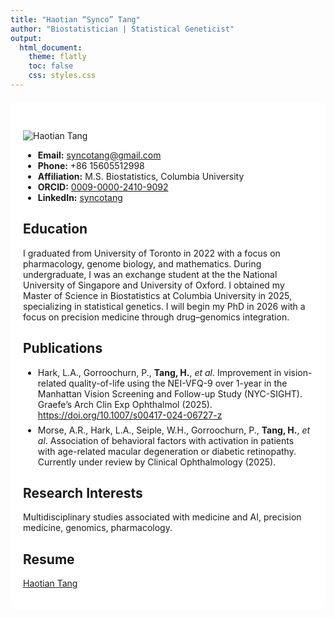 ```yaml
---
title: "Haotian “Synco” Tang"
author: "Biostatistician | Statistical Geneticist"
output:
  html_document:
    theme: flatly
    toc: false
    css: styles.css  
---
```

```{=html}
<div class="container" style="
     margin-left: 0;
     margin-top: 20px;
     margin-bottom: 40px;
     background-color: rgba(255,255,255,0.9);
     padding: 20px;
     border-radius: 8px;
   ">
  <div class="row">
    <!-- PHOTO & CONTACTS -->
    <div class="col-md-3 text-left" style="margin-top:25px;">
      <img src="profile.jpg"
           alt="Haotian Tang"
           class="img-fluid rounded-circle mb-3">
      <ul class="list-unstyled">
        <li><strong>Email:</strong>
            <a href="mailto:syncotang@gmail.com">
              syncotang@gmail.com
            </a>
        </li>
        <li><strong>Phone:</strong> +86 15605512998</li>
        <li><strong>Affiliation:</strong>
            M.S. Biostatistics, Columbia University
        </li>
        <li><strong>ORCID:</strong>
            <a href="https://orcid.org/0009-0000-2410-9092" target="_blank">
              0009-0000-2410-9092
            </a>
        </li>
        <li><strong>LinkedIn:</strong>
            <a href="https://www.linkedin.com/in/syncotang/" target="_blank">
              syncotang
            </a>
        </li>
      </ul>
    </div>

    <!-- MAIN CONTENT (capped at 8/12 width) -->
    <div class="col-md-7">
      <h2>Education</h2>
      <p>
        I graduated from University of Toronto in 2022 with a focus on pharmacology, genome biology, and mathematics. During undergraduate, I was an exchange student at the the National University of Singapore and University of Oxford. I obtained my Master of Science in Biostatistics at Columbia University in 2025, specializing in statistical genetics. I will begin my PhD in 2026 with a focus on precision medicine through drug–genomics integration.
      </p>

      <h2>Publications</h2>
      <ul class="list-unstyled">
        <li>
          Hark, L.A., Gorroochurn, P., <strong>Tang, H.</strong>, <i>et al</i>.  
          Improvement in vision-related quality-of-life using the NEI-VFQ-9 over 1-year in the Manhattan Vision Screening and Follow-up Study (NYC-SIGHT).  
          Graefe’s Arch Clin Exp Ophthalmol (2025).  
          <a href="https://doi.org/10.1007/s00417-024-06727-z" target="_blank">
            https://doi.org/10.1007/s00417-024-06727-z
          </a>
        </li>
        <li style="margin-top:0.5em;">
          Morse, A.R., Hark, L.A., Seiple, W.H., Gorroochurn, P., <strong>Tang, H.</strong>, <i>et al</i>.  
          Association of behavioral factors with activation in patients with age-related macular degeneration or diabetic retinopathy. Currently under review by Clinical Ophthalmology (2025).
        </li>
      </ul>
        <h2>Research Interests</h2>
  <p>
    Multidisciplinary studies associated with medicine and AI, precision medicine, genomics, pharmacology.
  </p>
        <h2>Resume</h2>
  <p>
      <a href="Resume.pdf" target="_blank" rel="noopener">
      Haotian Tang
  </p>
    </div>
  </div>
</div>


 
```


